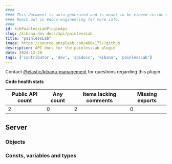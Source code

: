 ```yaml
---
####
#### This document is auto-generated and is meant to be viewed inside our experimental, new docs system.
#### Reach out in #docs-engineering for more info.
####
id: kibPainlessLabPluginApi
slug: /kibana-dev-docs/api/painlessLab
title: "painlessLab"
image: https://source.unsplash.com/400x175/?github
description: API docs for the painlessLab plugin
date: 2024-12-28
tags: ['contributor', 'dev', 'apidocs', 'kibana', 'painlessLab']
---
```




Contact [@elastic/kibana-management](https://github.com/orgs/elastic/teams/kibana-management) for questions regarding this plugin.

**Code health stats**

| Public API count  | Any count | Items lacking comments | Missing exports |
|-------------------|-----------|------------------------|-----------------|
| 2 | 0 | 2 | 0 |

## Server

### Objects
<DocDefinitionList data={painlessLabObj.server.objects}/>

### Consts, variables and types
<DocDefinitionList data={painlessLabObj.server.misc}/>

